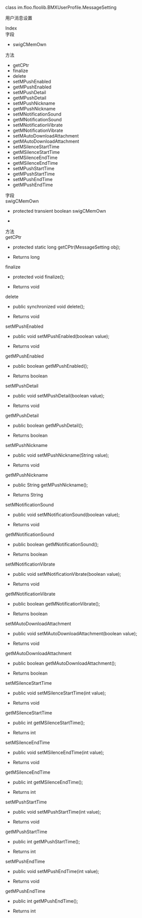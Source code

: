 <link rel="stylesheet" type="text/css" href="https://docs.qnsdk.com/styles/doc-v4-api.css" />
<div class="rtc-doc rtc-doc-page" id="rtc-doc">
<section class="rtc-doc-panel rtc-doc-describe rtc-doc-note">
                <p>class im.floo.floolib.BMXUserProfile.MessageSetting</p>
                <p>用户消息设置</p>
</section>
            <div class="rtc-doc-page-wrap">Index</div>
<section class="rtc-doc-panel">
        <div class="rtc-doc-page-title">字段</div>
        <ul class="rtc-doc-catalogue">
                <li><a onClick='document.location.replace(`${document.location.protocol}//${document.location.host}${document.location.pathname}${document.location.search}#swigCMemOwn`)'>swigCMemOwn</a></li>
        </ul>
        <div class="rtc-doc-page-title">方法</div>
        <ul class="rtc-doc-catalogue">
                <li><a onClick='document.location.replace(`${document.location.protocol}//${document.location.host}${document.location.pathname}${document.location.search}#getCPtr`)'>getCPtr</a></li>
                <li><a onClick='document.location.replace(`${document.location.protocol}//${document.location.host}${document.location.pathname}${document.location.search}#finalize`)'>finalize</a></li>
                <li><a onClick='document.location.replace(`${document.location.protocol}//${document.location.host}${document.location.pathname}${document.location.search}#delete`)'>delete</a></li>
                <li><a onClick='document.location.replace(`${document.location.protocol}//${document.location.host}${document.location.pathname}${document.location.search}#setMPushEnabled`)'>setMPushEnabled</a></li>
                <li><a onClick='document.location.replace(`${document.location.protocol}//${document.location.host}${document.location.pathname}${document.location.search}#getMPushEnabled`)'>getMPushEnabled</a></li>
                <li><a onClick='document.location.replace(`${document.location.protocol}//${document.location.host}${document.location.pathname}${document.location.search}#setMPushDetail`)'>setMPushDetail</a></li>
                <li><a onClick='document.location.replace(`${document.location.protocol}//${document.location.host}${document.location.pathname}${document.location.search}#getMPushDetail`)'>getMPushDetail</a></li>
                <li><a onClick='document.location.replace(`${document.location.protocol}//${document.location.host}${document.location.pathname}${document.location.search}#setMPushNickname`)'>setMPushNickname</a></li>
                <li><a onClick='document.location.replace(`${document.location.protocol}//${document.location.host}${document.location.pathname}${document.location.search}#getMPushNickname`)'>getMPushNickname</a></li>
                <li><a onClick='document.location.replace(`${document.location.protocol}//${document.location.host}${document.location.pathname}${document.location.search}#setMNotificationSound`)'>setMNotificationSound</a></li>
                <li><a onClick='document.location.replace(`${document.location.protocol}//${document.location.host}${document.location.pathname}${document.location.search}#getMNotificationSound`)'>getMNotificationSound</a></li>
                <li><a onClick='document.location.replace(`${document.location.protocol}//${document.location.host}${document.location.pathname}${document.location.search}#setMNotificationVibrate`)'>setMNotificationVibrate</a></li>
                <li><a onClick='document.location.replace(`${document.location.protocol}//${document.location.host}${document.location.pathname}${document.location.search}#getMNotificationVibrate`)'>getMNotificationVibrate</a></li>
                <li><a onClick='document.location.replace(`${document.location.protocol}//${document.location.host}${document.location.pathname}${document.location.search}#setMAutoDownloadAttachment`)'>setMAutoDownloadAttachment</a></li>
                <li><a onClick='document.location.replace(`${document.location.protocol}//${document.location.host}${document.location.pathname}${document.location.search}#getMAutoDownloadAttachment`)'>getMAutoDownloadAttachment</a></li>
                <li><a onClick='document.location.replace(`${document.location.protocol}//${document.location.host}${document.location.pathname}${document.location.search}#setMSilenceStartTime`)'>setMSilenceStartTime</a></li>
                <li><a onClick='document.location.replace(`${document.location.protocol}//${document.location.host}${document.location.pathname}${document.location.search}#getMSilenceStartTime`)'>getMSilenceStartTime</a></li>
                <li><a onClick='document.location.replace(`${document.location.protocol}//${document.location.host}${document.location.pathname}${document.location.search}#setMSilenceEndTime`)'>setMSilenceEndTime</a></li>
                <li><a onClick='document.location.replace(`${document.location.protocol}//${document.location.host}${document.location.pathname}${document.location.search}#getMSilenceEndTime`)'>getMSilenceEndTime</a></li>
                <li><a onClick='document.location.replace(`${document.location.protocol}//${document.location.host}${document.location.pathname}${document.location.search}#setMPushStartTime`)'>setMPushStartTime</a></li>
                <li><a onClick='document.location.replace(`${document.location.protocol}//${document.location.host}${document.location.pathname}${document.location.search}#getMPushStartTime`)'>getMPushStartTime</a></li>
                <li><a onClick='document.location.replace(`${document.location.protocol}//${document.location.host}${document.location.pathname}${document.location.search}#setMPushEndTime`)'>setMPushEndTime</a></li>
                <li><a onClick='document.location.replace(`${document.location.protocol}//${document.location.host}${document.location.pathname}${document.location.search}#getMPushEndTime`)'>getMPushEndTime</a></li>
        </ul>
</section>
<div class="rtc-doc-page-wrap">字段</div>
<section class="rtc-doc-panel">
<div class="rtc-doc-page-title rtc-doc-antor" id="swigCMemOwn">swigCMemOwn</div>
<ul class="rtc-doc-page-container">
        <li class="rtc-doc-sign-signature">protected transient boolean swigCMemOwn</li>
    </li>
<li class="rtc-doc-page-description">
    <div class="rtc-doc-desc-wrap">
        <p></p>
    </div>
</li>
</ul>
</section>
<div class="rtc-doc-page-wrap">方法</div>
<section class="rtc-doc-panel">
<div class="rtc-doc-page-title rtc-doc-antor" id="getCPtr">getCPtr</div>
<ul class="rtc-doc-page-container">
        <li class="rtc-doc-sign-signature">
protected static long getCPtr(MessageSetting obj);</li>
    </li>
<li class="rtc-doc-page-description">
    <div class="rtc-doc-desc-wrap">
        <p></p>
    </div>
    <div class="rtc-doc-returns-title">Returns <span>long</span></div>
</li>
</ul>
</section>
<section class="rtc-doc-panel">
<div class="rtc-doc-page-title rtc-doc-antor" id="finalize">finalize</div>
<ul class="rtc-doc-page-container">
        <li class="rtc-doc-sign-signature">
protected void finalize();</li>
    </li>
<li class="rtc-doc-page-description">
    <div class="rtc-doc-desc-wrap">
        <p></p>
    </div>
    <div class="rtc-doc-returns-title">Returns <span>void</span></div>
</li>
</ul>
</section>
<section class="rtc-doc-panel">
<div class="rtc-doc-page-title rtc-doc-antor" id="delete">delete</div>
<ul class="rtc-doc-page-container">
        <li class="rtc-doc-sign-signature">
public synchronized void delete();</li>
    </li>
<li class="rtc-doc-page-description">
    <div class="rtc-doc-desc-wrap">
        <p></p>
    </div>
    <div class="rtc-doc-returns-title">Returns <span>void</span></div>
</li>
</ul>
</section>
<section class="rtc-doc-panel">
<div class="rtc-doc-page-title rtc-doc-antor" id="setMPushEnabled">setMPushEnabled</div>
<ul class="rtc-doc-page-container">
        <li class="rtc-doc-sign-signature">
public void setMPushEnabled(boolean value);</li>
    </li>
<li class="rtc-doc-page-description">
    <div class="rtc-doc-desc-wrap">
        <p></p>
    </div>
    <div class="rtc-doc-returns-title">Returns <span>void</span></div>
</li>
</ul>
</section>
<section class="rtc-doc-panel">
<div class="rtc-doc-page-title rtc-doc-antor" id="getMPushEnabled">getMPushEnabled</div>
<ul class="rtc-doc-page-container">
        <li class="rtc-doc-sign-signature">
public boolean getMPushEnabled();</li>
    </li>
<li class="rtc-doc-page-description">
    <div class="rtc-doc-desc-wrap">
        <p></p>
    </div>
    <div class="rtc-doc-returns-title">Returns <span>boolean</span></div>
</li>
</ul>
</section>
<section class="rtc-doc-panel">
<div class="rtc-doc-page-title rtc-doc-antor" id="setMPushDetail">setMPushDetail</div>
<ul class="rtc-doc-page-container">
        <li class="rtc-doc-sign-signature">
public void setMPushDetail(boolean value);</li>
    </li>
<li class="rtc-doc-page-description">
    <div class="rtc-doc-desc-wrap">
        <p></p>
    </div>
    <div class="rtc-doc-returns-title">Returns <span>void</span></div>
</li>
</ul>
</section>
<section class="rtc-doc-panel">
<div class="rtc-doc-page-title rtc-doc-antor" id="getMPushDetail">getMPushDetail</div>
<ul class="rtc-doc-page-container">
        <li class="rtc-doc-sign-signature">
public boolean getMPushDetail();</li>
    </li>
<li class="rtc-doc-page-description">
    <div class="rtc-doc-desc-wrap">
        <p></p>
    </div>
    <div class="rtc-doc-returns-title">Returns <span>boolean</span></div>
</li>
</ul>
</section>
<section class="rtc-doc-panel">
<div class="rtc-doc-page-title rtc-doc-antor" id="setMPushNickname">setMPushNickname</div>
<ul class="rtc-doc-page-container">
        <li class="rtc-doc-sign-signature">
public void setMPushNickname(String value);</li>
    </li>
<li class="rtc-doc-page-description">
    <div class="rtc-doc-desc-wrap">
        <p></p>
    </div>
    <div class="rtc-doc-returns-title">Returns <span>void</span></div>
</li>
</ul>
</section>
<section class="rtc-doc-panel">
<div class="rtc-doc-page-title rtc-doc-antor" id="getMPushNickname">getMPushNickname</div>
<ul class="rtc-doc-page-container">
        <li class="rtc-doc-sign-signature">
public String getMPushNickname();</li>
    </li>
<li class="rtc-doc-page-description">
    <div class="rtc-doc-desc-wrap">
        <p></p>
    </div>
    <div class="rtc-doc-returns-title">Returns <span>String</span></div>
</li>
</ul>
</section>
<section class="rtc-doc-panel">
<div class="rtc-doc-page-title rtc-doc-antor" id="setMNotificationSound">setMNotificationSound</div>
<ul class="rtc-doc-page-container">
        <li class="rtc-doc-sign-signature">
public void setMNotificationSound(boolean value);</li>
    </li>
<li class="rtc-doc-page-description">
    <div class="rtc-doc-desc-wrap">
        <p></p>
    </div>
    <div class="rtc-doc-returns-title">Returns <span>void</span></div>
</li>
</ul>
</section>
<section class="rtc-doc-panel">
<div class="rtc-doc-page-title rtc-doc-antor" id="getMNotificationSound">getMNotificationSound</div>
<ul class="rtc-doc-page-container">
        <li class="rtc-doc-sign-signature">
public boolean getMNotificationSound();</li>
    </li>
<li class="rtc-doc-page-description">
    <div class="rtc-doc-desc-wrap">
        <p></p>
    </div>
    <div class="rtc-doc-returns-title">Returns <span>boolean</span></div>
</li>
</ul>
</section>
<section class="rtc-doc-panel">
<div class="rtc-doc-page-title rtc-doc-antor" id="setMNotificationVibrate">setMNotificationVibrate</div>
<ul class="rtc-doc-page-container">
        <li class="rtc-doc-sign-signature">
public void setMNotificationVibrate(boolean value);</li>
    </li>
<li class="rtc-doc-page-description">
    <div class="rtc-doc-desc-wrap">
        <p></p>
    </div>
    <div class="rtc-doc-returns-title">Returns <span>void</span></div>
</li>
</ul>
</section>
<section class="rtc-doc-panel">
<div class="rtc-doc-page-title rtc-doc-antor" id="getMNotificationVibrate">getMNotificationVibrate</div>
<ul class="rtc-doc-page-container">
        <li class="rtc-doc-sign-signature">
public boolean getMNotificationVibrate();</li>
    </li>
<li class="rtc-doc-page-description">
    <div class="rtc-doc-desc-wrap">
        <p></p>
    </div>
    <div class="rtc-doc-returns-title">Returns <span>boolean</span></div>
</li>
</ul>
</section>
<section class="rtc-doc-panel">
<div class="rtc-doc-page-title rtc-doc-antor" id="setMAutoDownloadAttachment">setMAutoDownloadAttachment</div>
<ul class="rtc-doc-page-container">
        <li class="rtc-doc-sign-signature">
public void setMAutoDownloadAttachment(boolean value);</li>
    </li>
<li class="rtc-doc-page-description">
    <div class="rtc-doc-desc-wrap">
        <p></p>
    </div>
    <div class="rtc-doc-returns-title">Returns <span>void</span></div>
</li>
</ul>
</section>
<section class="rtc-doc-panel">
<div class="rtc-doc-page-title rtc-doc-antor" id="getMAutoDownloadAttachment">getMAutoDownloadAttachment</div>
<ul class="rtc-doc-page-container">
        <li class="rtc-doc-sign-signature">
public boolean getMAutoDownloadAttachment();</li>
    </li>
<li class="rtc-doc-page-description">
    <div class="rtc-doc-desc-wrap">
        <p></p>
    </div>
    <div class="rtc-doc-returns-title">Returns <span>boolean</span></div>
</li>
</ul>
</section>
<section class="rtc-doc-panel">
<div class="rtc-doc-page-title rtc-doc-antor" id="setMSilenceStartTime">setMSilenceStartTime</div>
<ul class="rtc-doc-page-container">
        <li class="rtc-doc-sign-signature">
public void setMSilenceStartTime(int value);</li>
    </li>
<li class="rtc-doc-page-description">
    <div class="rtc-doc-desc-wrap">
        <p></p>
    </div>
    <div class="rtc-doc-returns-title">Returns <span>void</span></div>
</li>
</ul>
</section>
<section class="rtc-doc-panel">
<div class="rtc-doc-page-title rtc-doc-antor" id="getMSilenceStartTime">getMSilenceStartTime</div>
<ul class="rtc-doc-page-container">
        <li class="rtc-doc-sign-signature">
public int getMSilenceStartTime();</li>
    </li>
<li class="rtc-doc-page-description">
    <div class="rtc-doc-desc-wrap">
        <p></p>
    </div>
    <div class="rtc-doc-returns-title">Returns <span>int</span></div>
</li>
</ul>
</section>
<section class="rtc-doc-panel">
<div class="rtc-doc-page-title rtc-doc-antor" id="setMSilenceEndTime">setMSilenceEndTime</div>
<ul class="rtc-doc-page-container">
        <li class="rtc-doc-sign-signature">
public void setMSilenceEndTime(int value);</li>
    </li>
<li class="rtc-doc-page-description">
    <div class="rtc-doc-desc-wrap">
        <p></p>
    </div>
    <div class="rtc-doc-returns-title">Returns <span>void</span></div>
</li>
</ul>
</section>
<section class="rtc-doc-panel">
<div class="rtc-doc-page-title rtc-doc-antor" id="getMSilenceEndTime">getMSilenceEndTime</div>
<ul class="rtc-doc-page-container">
        <li class="rtc-doc-sign-signature">
public int getMSilenceEndTime();</li>
    </li>
<li class="rtc-doc-page-description">
    <div class="rtc-doc-desc-wrap">
        <p></p>
    </div>
    <div class="rtc-doc-returns-title">Returns <span>int</span></div>
</li>
</ul>
</section>
<section class="rtc-doc-panel">
<div class="rtc-doc-page-title rtc-doc-antor" id="setMPushStartTime">setMPushStartTime</div>
<ul class="rtc-doc-page-container">
        <li class="rtc-doc-sign-signature">
public void setMPushStartTime(int value);</li>
    </li>
<li class="rtc-doc-page-description">
    <div class="rtc-doc-desc-wrap">
        <p></p>
    </div>
    <div class="rtc-doc-returns-title">Returns <span>void</span></div>
</li>
</ul>
</section>
<section class="rtc-doc-panel">
<div class="rtc-doc-page-title rtc-doc-antor" id="getMPushStartTime">getMPushStartTime</div>
<ul class="rtc-doc-page-container">
        <li class="rtc-doc-sign-signature">
public int getMPushStartTime();</li>
    </li>
<li class="rtc-doc-page-description">
    <div class="rtc-doc-desc-wrap">
        <p></p>
    </div>
    <div class="rtc-doc-returns-title">Returns <span>int</span></div>
</li>
</ul>
</section>
<section class="rtc-doc-panel">
<div class="rtc-doc-page-title rtc-doc-antor" id="setMPushEndTime">setMPushEndTime</div>
<ul class="rtc-doc-page-container">
        <li class="rtc-doc-sign-signature">
public void setMPushEndTime(int value);</li>
    </li>
<li class="rtc-doc-page-description">
    <div class="rtc-doc-desc-wrap">
        <p></p>
    </div>
    <div class="rtc-doc-returns-title">Returns <span>void</span></div>
</li>
</ul>
</section>
<section class="rtc-doc-panel">
<div class="rtc-doc-page-title rtc-doc-antor" id="getMPushEndTime">getMPushEndTime</div>
<ul class="rtc-doc-page-container">
        <li class="rtc-doc-sign-signature">
public int getMPushEndTime();</li>
    </li>
<li class="rtc-doc-page-description">
    <div class="rtc-doc-desc-wrap">
        <p></p>
    </div>
    <div class="rtc-doc-returns-title">Returns <span>int</span></div>
</li>
</ul>
</section>
</div>


